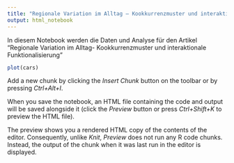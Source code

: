 ```yaml
---
title: "Regionale Variation im Alltag – Kookkurrenzmuster und interaktionale Funktionalisierung"
output: html_notebook
---
```


In diesem Notebook werden die Daten und Analyse für den Artikel "Regionale Variation im Alltag- Kookkurrenzmuster und interaktionale Funktionalisierung" 
```r
plot(cars)
```

Add a new chunk by clicking the *Insert Chunk* button on the toolbar or by pressing *Ctrl+Alt+I*.

When you save the notebook, an HTML file containing the code and output will be saved alongside it (click the *Preview* button or press *Ctrl+Shift+K* to preview the HTML file).

The preview shows you a rendered HTML copy of the contents of the editor. Consequently, unlike *Knit*, *Preview* does not run any R code chunks. Instead, the output of the chunk when it was last run in the editor is displayed.
